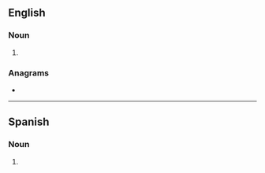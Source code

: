 {{also|débutantes|debûtantes}}
==English==

===Noun===
{{head|en|noun form}}

# {{plural of|en|debutante}}

===Anagrams===
* {{anagrams|en|a=abdeensttu|subdentate}}

----

==Spanish==

===Noun===
{{head|es|noun form}}

# {{plural of|es|debutante}}